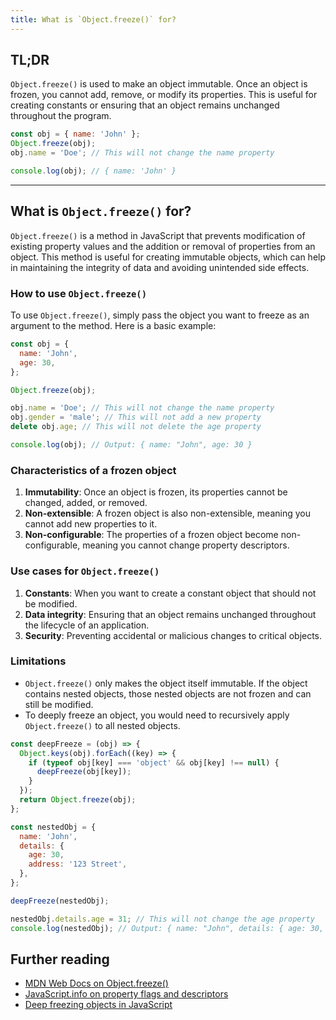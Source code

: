```yaml
---
title: What is `Object.freeze()` for?
---
```


## TL;DR

`Object.freeze()` is used to make an object immutable. Once an object is frozen, you cannot add, remove, or modify its properties. This is useful for creating constants or ensuring that an object remains unchanged throughout the program.

```js live
const obj = { name: 'John' };
Object.freeze(obj);
obj.name = 'Doe'; // This will not change the name property

console.log(obj); // { name: 'John' }
```

---

## What is `Object.freeze()` for?

`Object.freeze()` is a method in JavaScript that prevents modification of existing property values and the addition or removal of properties from an object. This method is useful for creating immutable objects, which can help in maintaining the integrity of data and avoiding unintended side effects.

### How to use `Object.freeze()`

To use `Object.freeze()`, simply pass the object you want to freeze as an argument to the method. Here is a basic example:

```js live
const obj = {
  name: 'John',
  age: 30,
};

Object.freeze(obj);

obj.name = 'Doe'; // This will not change the name property
obj.gender = 'male'; // This will not add a new property
delete obj.age; // This will not delete the age property

console.log(obj); // Output: { name: "John", age: 30 }
```

### Characteristics of a frozen object

1. **Immutability**: Once an object is frozen, its properties cannot be changed, added, or removed.
2. **Non-extensible**: A frozen object is also non-extensible, meaning you cannot add new properties to it.
3. **Non-configurable**: The properties of a frozen object become non-configurable, meaning you cannot change property descriptors.

### Use cases for `Object.freeze()`

1. **Constants**: When you want to create a constant object that should not be modified.
2. **Data integrity**: Ensuring that an object remains unchanged throughout the lifecycle of an application.
3. **Security**: Preventing accidental or malicious changes to critical objects.

### Limitations

- `Object.freeze()` only makes the object itself immutable. If the object contains nested objects, those nested objects are not frozen and can still be modified.
- To deeply freeze an object, you would need to recursively apply `Object.freeze()` to all nested objects.

```js live
const deepFreeze = (obj) => {
  Object.keys(obj).forEach((key) => {
    if (typeof obj[key] === 'object' && obj[key] !== null) {
      deepFreeze(obj[key]);
    }
  });
  return Object.freeze(obj);
};

const nestedObj = {
  name: 'John',
  details: {
    age: 30,
    address: '123 Street',
  },
};

deepFreeze(nestedObj);

nestedObj.details.age = 31; // This will not change the age property
console.log(nestedObj); // Output: { name: "John", details: { age: 30, address: "123 Street" } }
```

## Further reading

- [MDN Web Docs on Object.freeze()](https://developer.mozilla.org/en-US/docs/Web/JavaScript/Reference/Global_Objects/Object/freeze)
- [JavaScript.info on property flags and descriptors](https://javascript.info/property-descriptors)
- [Deep freezing objects in JavaScript](https://medium.com/@saranshkataria/deep-freezing-objects-in-javascript-637f3d4d7d7)
